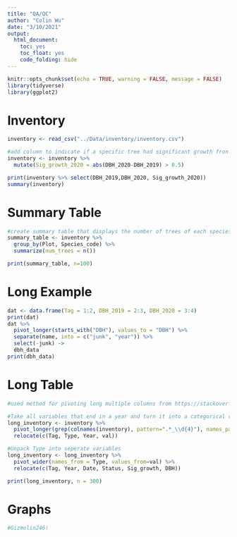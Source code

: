 ```yaml
---
title: "QA/QC"
author: "Colin Wu"
date: "3/10/2021"
output: 
  html_document:
    toc: yes
    toc_float: yes
    code_folding: hide
---
```

```r
knitr::opts_chunk$set(echo = TRUE, warning = FALSE, message = FALSE)
library(tidyverse)
library(ggplot2)
```

# Inventory
```r
inventory <- read_csv("../Data/inventory/inventory.csv")

#add column to indicate if a specific tree had significant growth fron 2019 to 2020
inventory <- inventory %>%
  mutate(Sig_growth_2020 = abs(DBH_2020-DBH_2019) > 0.5)

print(inventory %>% select(DBH_2019,DBH_2020, Sig_growth_2020))
summary(inventory)
```

# Summary Table
```r
#create summary table that displays the number of trees of each species in each plot
summary_table <- inventory %>% 
  group_by(Plot, Species_code) %>% 
  summarize(num_trees = n())

print(summary_table, n=100)
```
# Long Example
```r
dat <- data.frame(Tag = 1:2, DBH_2019 = 2:3, DBH_2020 = 3:4)
print(dat)
dat %>% 
  pivot_longer(starts_with("DBH"), values_to = "DBH") %>% 
  separate(name, into = c("junk", "year")) %>% 
  select(-junk) ->
  dbh_data
print(dbh_data)
```


# Long Table
```r
#used method for pivoting long multiple columns from https://stackoverflow.com/questions/61367186/pivot-longer-into-multiple-columns

#Take all variables that end in a year and turn it into a categorical variable Type
long_inventory <- inventory %>%
  pivot_longer(grep(colnames(inventory), pattern=".*_\\d{4}"), names_pattern = "(.*)_(\\d{4})", names_to = c("Type","Year"), values_to = "val",  values_transform = list(val = as.character)) %>%
  relocate(c(Tag, Type, Year, val))

#Unpack Type into seperate variables
long_inventory <- long_inventory %>% 
  pivot_wider(names_from = Type, values_from=val) %>%
  relocate(c(Tag, Year, Date, Status, Sig_growth, DBH))

print(long_inventory, n = 300)
```

# Graphs
```r
#Gizmolin246!
```

